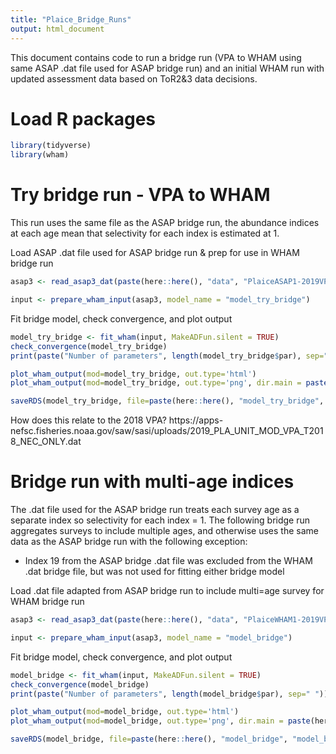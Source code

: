 ```yaml
---
title: "Plaice_Bridge_Runs"
output: html_document
---
```


This document contains code to run a bridge run (VPA to WHAM using same ASAP .dat file used for ASAP bridge run) and an initial WHAM run with updated assessment data based on ToR2&3 data decisions.

# Load R packages
```r
library(tidyverse)
library(wham)
```

# Try bridge run - VPA to WHAM
This run uses the same file as the ASAP bridge run, the abundance indices at each age mean that selectivity for each index is estimated at 1. 

Load ASAP .dat file used for ASAP bridge run & prep for use in WHAM bridge run
```r
asap3 <- read_asap3_dat(paste(here::here(), "data", "PlaiceASAP1-2019VPAINPUT.DAT", sep="/"))

input <- prepare_wham_input(asap3, model_name = "model_try_bridge") 
```
Fit bridge model, check convergence, and plot output
```r
model_try_bridge <- fit_wham(input, MakeADFun.silent = TRUE) 
check_convergence(model_try_bridge)
print(paste("Number of parameters", length(model_try_bridge$par), sep=" "))

plot_wham_output(mod=model_try_bridge, out.type='html')
plot_wham_output(mod=model_try_bridge, out.type='png', dir.main = paste(here::here(), "model_try_bridge", sep="/"))

saveRDS(model_try_bridge, file=paste(here::here(), "model_try_bridge", "model_try_bridge.rds", sep="/"))
```

How does this relate to the 2018 VPA? https://apps-nefsc.fisheries.noaa.gov/saw/sasi/uploads/2019_PLA_UNIT_MOD_VPA_T2018_NEC_ONLY.dat


# Bridge run with multi-age indices
The .dat file used for the ASAP bridge run treats each survey age as a separate index so selectivity for each index = 1. The following bridge run aggregates surveys to include multiple ages, and otherwise uses the same data as the ASAP bridge run with the following exception:

- Index 19 from the ASAP bridge .dat file was excluded from the WHAM .dat bridge file, but was not used for fitting either bridge model

Load .dat file adapted from ASAP bridge run to include multi=age survey for WHAM bridge run
```r
asap3 <- read_asap3_dat(paste(here::here(), "data", "PlaiceWHAM1-2019VPAINPUT.DAT", sep="/"))

input <- prepare_wham_input(asap3, model_name = "model_bridge") 
```
Fit bridge model, check convergence, and plot output
```r
model_bridge <- fit_wham(input, MakeADFun.silent = TRUE) 
check_convergence(model_bridge)
print(paste("Number of parameters", length(model_bridge$par), sep=" "))

plot_wham_output(mod=model_bridge, out.type='html')
plot_wham_output(mod=model_bridge, out.type='png', dir.main = paste(here::here(), "model_bridge", sep="/"))

saveRDS(model_bridge, file=paste(here::here(), "model_bridge", "model_bridge.rds", sep="/"))
```
